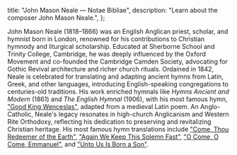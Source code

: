   title: "John Mason Neale — Notae Bibliae",
  description: "Learn about the composer John Mason Neale.",
};

<Initial text="John Mason Neale" />

John Mason Neale (1818–1866) was an English Anglican priest, scholar, and hymnist born in London, renowned for his contributions to Christian hymnody and liturgical scholarship. Educated at Sherborne School and Trinity College, Cambridge, he was deeply influenced by the Oxford Movement and co-founded the Cambridge Camden Society, advocating for Gothic Revival architecture and richer church rituals. Ordained in 1842, Neale is celebrated for translating and adapting ancient hymns from Latin, Greek, and other languages, introducing English-speaking congregations to centuries-old traditions. His work enriched hymnals like *Hymns Ancient and Modern* (1861) and *The English Hymnal* (1906), with his most famous hymn, ["Good King Wenceslas"](/liturgy/music/songs/good-king-wenceslas), adapted from a medieval Latin poem. An Anglo-Catholic, Neale's legacy resonates in high-church Anglicanism and Western Rite Orthodoxy, reflecting his dedication to preserving and revitalizing Christian heritage. His most famous hymn translations include ["Come, Thou Redeemer of the Earth"](/liturgy/music/hymns/come-thou-redeemer-of-the-earth), ["Again We Keep This Solemn Fast"](/liturgy/music/hymns/again-we-keep-this-solemn-fast), ["O Come, O Come, Emmanuel"](/liturgy/music/hymns/o-come-o-come-emmanuel), and ["Unto Us Is Born a Son"](/liturgy/music/hymns/unto-us-is-born-a-son).
